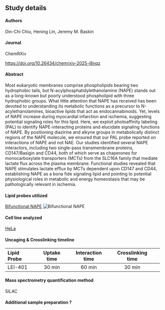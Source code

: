 
## Study details

#### Authors

Din-Chi Chiu, Hening Lin, Jeremy M. Baskin

#### Journal
ChemR&Chi;iv

<https://doi.org/10.26434/chemrxiv-2025-j8nqz>{target="_blank"}

#### Abstract
Most eukaryotic membranes comprise phospholipids bearing two hydrophobic tails, but N-acylphosphatidylethanolamine (NAPE) stands out as a long-known but poorly understood phospholipid with three hydrophobic groups. What little attention that NAPE has received has been devoted to understanding its metabolic functions as a precursor to N-acylethanolamines, bioactive lipids that act as endocannabinoids. Yet, levels of NAPE increase during myocardial infarction and ischemia, suggesting potential signaling roles for this lipid. Here, we exploit photoaffinity labeling (PAL) to identify NAPE-interacting proteins and elucidate signaling functions of NAPE. By positioning diazirine and alkyne groups in metabolically distinct regions of the NAPE molecule, we ensured that our PAL probe reported on interactions of NAPE and not NAE. Our studies identified several NAPE interactors, including two single-pass transmembrane proteins, CD147/Basigin and CD44, both of which serve as chaperones for monocarboxylate transporters (MCTs) from the SLC16A family that mediate lactate flux across the plasma membrane. Functional studies revealed that NAPE stimulates lactate efflux by MCTs dependent upon CD147 and CD44, establishing NAPE as a bona fide signaling lipid and pointing to potential physiological roles in metabolic and energy homeostasis that may be pathologically relevant in ischemia.

#### Lipid probes utilized

<a href="/LipidProbe/N-Acylphosphatidylethanolamine.qmd" class="hover-preview">Bifunctional NAPE</a>
<span class="hover-image">
  <img src="/Structures/BF-NAPE.png" alt="Bifunctional NAPE" />
</span>

#### Cell line analyzed

[HeLa](https://www.atcc.org/products/ccl-2){target="_blank"} 

#### Uncaging & Crosslinking timeline

| Lipid Probe | Uptake time | Interaction time | Crosslinking time |
|:-------|:------:|:------:|:------:|:------:|
| LEI-401    | 30 min  | 60 min | 30 min  |

#### Mass spectrometry quantification method

SILAC


#### Additional sample preparation <span class="help-symbol" title="e.g. sub-cellular fractionation, depletion, etc.">?</span>
